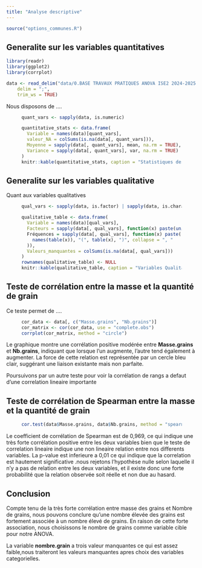 ```yaml
---
title: "Analyse descriptive"
---
```


```r
source("options_communes.R")
```

## Generalite sur les variables quantitatives

```r
library(readr)
library(ggplot2)
library(corrplot)

```

```r
data <- read_delim("data/0.BASE TRAVAUX PRATIQUES ANOVA ISE2 2024-2025.csv", 
    delim = ";", 
    trim_ws = TRUE)

```
Nous disposons de ....
<figure>
```r
quant_vars <- sapply(data, is.numeric)

quantitative_stats <- data.frame(
  Variable = names(data)[quant_vars],
  valeur_NA = colSums(is.na(data[, quant_vars])),
  Moyenne = sapply(data[, quant_vars], mean, na.rm = TRUE),
  Variance = sapply(data[, quant_vars], var, na.rm = TRUE)
)
knitr::kable(quantitative_stats, caption = "Statistiques des Variables Quantitatives",row.names = FALSE)

```
</figure>

## Generalite sur les variables qualitative

Quant aux variables qualitatives 

<figure>
```r
qual_vars <- sapply(data, is.factor) | sapply(data, is.character)

qualitative_table <- data.frame(
  Variable = names(data)[qual_vars],
  Facteurs = sapply(data[, qual_vars], function(x) paste(unique(x), collapse = ", ")),
  Fréquences = sapply(data[, qual_vars], function(x) paste(
    names(table(x)), "(", table(x), ")", collapse = ", "
  )),
  Valeurs_manquantes = colSums(is.na(data[, qual_vars]))
)
rownames(qualitative_table) <- NULL
knitr::kable(qualitative_table, caption = "Variables Qualitatives, Facteurs, Fréquences et Nombre de Valeurs Manquantes")

```
</figure>

## Teste de corrélation entre la masse et la quantité de grain
Ce teste permet de ....
<figure>
```r

cor_data <- data[, c("Masse.grains", "Nb.grains")]
cor_matrix <- cor(cor_data, use = "complete.obs")
corrplot(cor_matrix, method = "circle")

```
</figure>
Le graphique montre une corrélation positive modérée entre **Masse.grains** et **Nb.grains**, indiquant que lorsque l’un augmente, l’autre tend également à augmenter. La force de cette relation est représentée par un cercle bleu clair, suggérant une liaison existante mais non parfaite.

Poursuivons par un autre teste pour voir la corrélation de rangs a defaut d'une correlation lineaire importante

## Teste de corrélation de Spearman entre la masse et la quantité de grain

<figure>
```r

cor.test(data$Masse.grains, data$Nb.grains, method = "spearman")


```
</figure>
Le coefficient de corrélation de Spearman est de 0,969, ce qui indique une très forte corrélation positive entre les deux variables bien que le teste de correlation lineaire indique une non lineaire relation entre nos differents variables.
La p-value est inferieure a 0,01 ce qui indique que la correlation est hautement significative .nous rejetons l'hypothèse nulle selon laquelle il n'y a pas de relation entre les deux variables, et il existe donc une forte probabilité que la relation observée soit réelle et non due au hasard.

## Conclusion

<div class="important">
Compte tenu de la très forte corrélation entre masse des grains et Nombre de grains, nous pouvons conclure qu'une nombre élevée des grains est fortement associée à un nombre élevé de grains. En raison de cette forte association, nous choisissons le nombre de grains comme variable cible pour notre ANOVA.
</div>
La variable **nombre.grain** a trois valeur manquantes ce qui est assez faible,nous traiteront les valeurs manquantes apres choix des variables categorielles.
